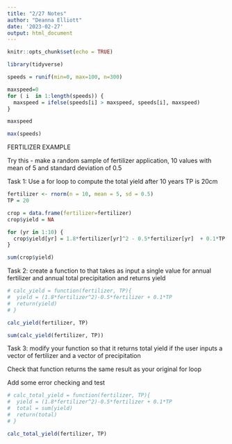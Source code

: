```yaml
---
title: "2/27 Notes"
author: "Deanna Elliott"
date: '2023-02-27'
output: html_document
---
```


```r
knitr::opts_chunk$set(echo = TRUE)

library(tidyverse)
```

```r

speeds = runif(min=0, max=100, n=300)

maxspeed=0
for ( i  in 1:length(speeds)) {
  maxspeed = ifelse(speeds[i] > maxspeed, speeds[i], maxspeed)
}

maxspeed
```
```r

max(speeds)
```
FERTILIZER EXAMPLE

Try this - make a random sample of fertilizer application, 10 values with mean of 5 and standard deviation of 0.5

Task 1: Use a for loop to compute the total yield after 10 years
TP is 20cm

```r

fertilizer <- rnorm(n = 10, mean = 5, sd = 0.5)
TP = 20

crop = data.frame(fertilizer=fertilizer)
crop$yield = NA

for (yr in 1:10) {
  crop$yield[yr] = 1.8*fertilizer[yr]^2 - 0.5*fertilizer[yr]  + 0.1*TP
}

sum(crop$yield)

```


Task 2: create a function to that takes as input a single value for annual fertilizer and annual total precipitation and returns yield

```r

# calc_yield = function(fertilizer, TP){
#  yield = (1.8*fertilizer^2)-0.5*fertilizer + 0.1*TP
#  return(yield)
# }

calc_yield(fertilizer, TP)

sum(calc_yield(fertilizer, TP))
```


Task 3: modify your function so that it returns total yield if the user inputs a vector of fertilizer and a vector of precipitation

Check that function returns the same result as your original for loop

Add some error checking and test


```r

# calc_total_yield = function(fertilizer, TP){
#  yield = (1.8*fertilizer^2)-0.5*fertilizer + 0.1*TP
#  total = sum(yield)
#  return(total)
# }

calc_total_yield(fertilizer, TP)

```

